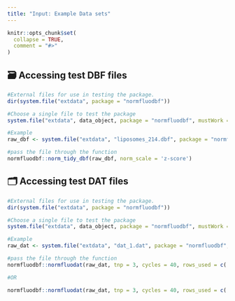 ```yaml
---
title: "Input: Example Data sets"
---
```


```r
knitr::opts_chunk$set(
  collapse = TRUE,
  comment = "#>"
)
```

## 🗃️ Accessing test DBF files

```r
#External files for use in testing the package.
dir(system.file("extdata", package = "normfluodbf"))

#Choose a single file to test the package
system.file("extdata", data_object, package = "normfluodbf", mustWork = TRUE)

#Example
raw_dbf <- system.file("extdata", "liposomes_214.dbf", package = "normfluodbf", mustWork = TRUE)

#pass the file through the function
normfluodbf::norm_tidy_dbf(raw_dbf, norm_scale = 'z-score')
```

## 🗂️ Accessing test DAT files

```r
#External files for use in testing the package.
dir(system.file("extdata", package = "normfluodbf"))

#Choose a single file to test the package
system.file("extdata", data_object, package = "normfluodbf", mustWork = TRUE)

#Example
raw_dat <- system.file("extdata", "dat_1.dat", package = "normfluodbf", mustWork = TRUE)

#pass the file through the function
normfluodbf::normfluodat(raw_dat, tnp = 3, cycles = 40, rows_used = c('A','B','C'), norm_scale = 'hundred')

#OR

normfluodbf::normfluodat(raw_dat, tnp = 3, cycles = 40, rows_used = c('A','B','C'), norm_scale = 'hundred', interval = 45)
```
